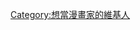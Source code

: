 {{Userbox
  |border-c = #000000
  |border-s = 1
  |id-c     = #FFFFFF
  |id-s     = 12
  |id-fc    = #003399
  |info-c   = #00ffff
  |info-s   = 8
  |info-fc  = #ffffff
  |id       = {{lang|zh|漫畫}}
  |info     = 這個用戶想當[[漫畫家]]，畫自己原創的作品。
}}

[[Category:想當漫畫家的維基人]]